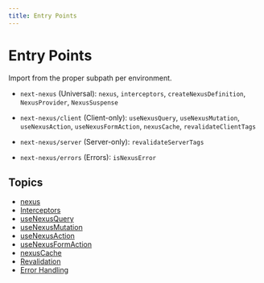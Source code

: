 ```yaml
---
title: Entry Points
---
```


# Entry Points

Import from the proper subpath per environment.

- `next-nexus` (Universal): `nexus`, `interceptors`, `createNexusDefinition`, `NexusProvider`, `NexusSuspense`

- `next-nexus/client` (Client-only): `useNexusQuery`, `useNexusMutation`, `useNexusAction`, `useNexusFormAction`, `nexusCache`, `revalidateClientTags`

- `next-nexus/server` (Server-only): `revalidateServerTags`

- `next-nexus/errors` (Errors): `isNexusError`

## Topics
- [nexus](/en/api/nexus)
- [Interceptors](/en/api/interceptors)
- [useNexusQuery](/en/api/hooks/use-nexus-query)
- [useNexusMutation](/en/api/hooks/use-nexus-mutation)
- [useNexusAction](/en/api/hooks/use-nexus-action)
- [useNexusFormAction](/en/api/hooks/use-nexus-form-action)
- [nexusCache](/en/api/nexus-cache)
- [Revalidation](/en/api/revalidation)
- [Error Handling](/en/api/errors)

